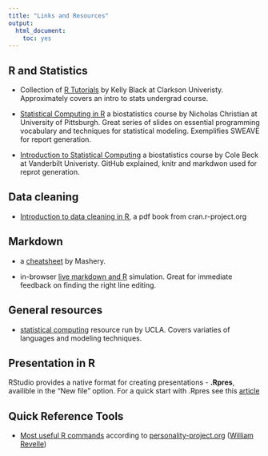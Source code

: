 ```yaml
---
title: "Links and Resources"
output:
  html_document:
    toc: yes
---
```


## R and Statistics
 
 - Collection of [R Tutorials](http://www.cyclismo.org/tutorial/R/) by Kelly Black at Clarkson Univeristy. Approximately covers an intro to stats undergrad course. 
 
 - [Statistical Computing in R](http://www.pitt.edu/~njc23/) a biostatistics course by   Nicholas Christian at University of Pittsburgh.  Great series of slides on essential programming vocabulary and techniques  for statistical modeling. Exemplifies SWEAVE for report generation.
 
 - [Introduction to Statistical Computing](http://fonnesbeck.github.io/Bios301/lectures.html) a biostatistics course by Cole Beck at Vanderbilt Univeristy. GitHub explained, knitr and markdwon used for reprot generation.  
 
## Data cleaning 

  -  [Introduction to data cleaning in R](http://cran.r-project.org/doc/contrib/de_Jonge+van_der_Loo-Introduction_to_data_cleaning_with_R.pdf), a pdf book from cran.r-project.org


## Markdown 

- a [cheatsheet](http://support.mashery.com/docs/customizing_your_portal/Markdown_Cheat_Sheet) by Mashery. 

- in-browser [live markdown and R](https://demo.ocpu.io/markdownapp/www/) simulation. Great for immediate feedback on finding the right line editing.


## General resources

- [statistical computing](http://www.ats.ucla.edu/stat/) resource run by UCLA. Covers variaties of languages and modeling techniques. 

## Presentation in R

RStudio provides a native format for creating presentations - **.Rpres**, availible in the "New file" option. For a quick start with .Rpres see this [article](https://support.rstudio.com/hc/en-us/articles/200486468-Authoring-R-Presentations)


## Quick Reference Tools

 - [Most useful R commands](http://www.personality-project.org/r/r.commands.html) according to [personality-project.org](http://www.personality-project.org/index.html) ([William Revelle](http://www.personality-project.org/revelle.html))